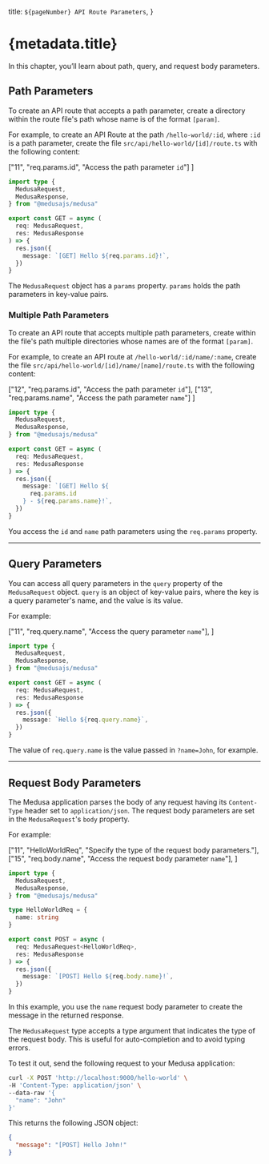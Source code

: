   title: `${pageNumber} API Route Parameters`,
}

# {metadata.title}

In this chapter, you’ll learn about path, query, and request body parameters.

## Path Parameters

To create an API route that accepts a path parameter, create a directory within the route file's path whose name is of the format `[param]`.

For example, to create an API Route at the path `/hello-world/:id`, where `:id` is a path parameter, create the file `src/api/hello-world/[id]/route.ts` with the following content:

  ["11", "req.params.id", "Access the path parameter `id`"]
]

```ts title="src/api/hello-world/[id]/route.ts" highlights={singlePathHighlights}
import type {
  MedusaRequest,
  MedusaResponse,
} from "@medusajs/medusa"

export const GET = async (
  req: MedusaRequest,
  res: MedusaResponse
) => {
  res.json({
    message: `[GET] Hello ${req.params.id}!`,
  })
}
```

The `MedusaRequest` object has a `params` property. `params` holds the path parameters in key-value pairs.

### Multiple Path Parameters

To create an API route that accepts multiple path parameters, create within the file's path multiple directories whose names are of the format `[param]`.

For example, to create an API route at `/hello-world/:id/name/:name`, create the file `src/api/hello-world/[id]/name/[name]/route.ts` with the following content:

  ["12", "req.params.id", "Access the path parameter `id`"],
  ["13", "req.params.name", "Access the path parameter `name`"]
]

```ts title="src/api/hello-world/[id]/name/[name]/route.ts" highlights={multiplePathHighlights}
import type {
  MedusaRequest,
  MedusaResponse,
} from "@medusajs/medusa"

export const GET = async (
  req: MedusaRequest,
  res: MedusaResponse
) => {
  res.json({
    message: `[GET] Hello ${
      req.params.id
    } - ${req.params.name}!`,
  })
}
```

You access the `id` and `name` path parameters using the `req.params` property.

---

## Query Parameters

You can access all query parameters in the `query` property of the `MedusaRequest` object. `query` is an object of key-value pairs, where the key is a query parameter's name, and the value is its value.

For example:

  ["11", "req.query.name", "Access the query parameter `name`"],
]

```ts title="src/api/hello-world/route.ts" highlights={queryHighlights}
import type {
  MedusaRequest,
  MedusaResponse,
} from "@medusajs/medusa"

export const GET = async (
  req: MedusaRequest,
  res: MedusaResponse
) => {
  res.json({
    message: `Hello ${req.query.name}`,
  })
}
```

The value of `req.query.name` is the value passed in `?name=John`, for example.

---

## Request Body Parameters

The Medusa application parses the body of any request having its `Content-Type` header set to `application/json`. The request body parameters are set in the `MedusaRequest`'s `body` property.

For example:

  ["11", "HelloWorldReq", "Specify the type of the request body parameters."],
  ["15", "req.body.name", "Access the request body parameter `name`"],
]

```ts title="src/api/hello-world/route.ts" highlights={bodyHighlights}
import type {
  MedusaRequest,
  MedusaResponse,
} from "@medusajs/medusa"

type HelloWorldReq = {
  name: string
}

export const POST = async (
  req: MedusaRequest<HelloWorldReq>,
  res: MedusaResponse
) => {
  res.json({
    message: `[POST] Hello ${req.body.name}!`,
  })
}
```

In this example, you use the `name` request body parameter to create the message in the returned response.

<Note title="Tip">

The `MedusaRequest` type accepts a type argument that indicates the type of the request body. This is useful for auto-completion and to avoid typing errors.

</Note>

To test it out, send the following request to your Medusa application:

```bash
curl -X POST 'http://localhost:9000/hello-world' \
-H 'Content-Type: application/json' \
--data-raw '{
  "name": "John"
}'
```

This returns the following JSON object:

```json
{
  "message": "[POST] Hello John!"
}
```
